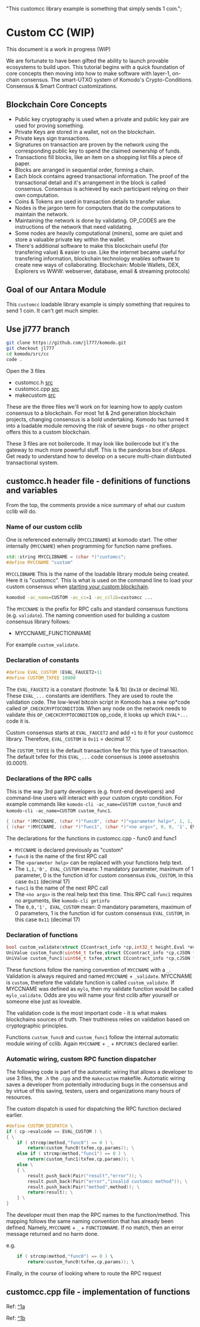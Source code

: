  "This customcc library example is something that simply sends 1 coin.";

# Custom CC (WIP)

This document is a work in progress (WIP)

We are fortunate to have been gifted the ability to launch provable ecosystems to build upon. This tutorial begins with a quick foundation of core concepts then moving into how to make software with layer-1, on-chain consensus. The smart-UTXO system of Komodo's Crypto-Conditions. Consensus & Smart Contract customizations.

## Blockchain Core Concepts

- Public key cryptography is used when a private and public key pair are used for proving something.
- Private Keys are stored in a wallet, not on the blockchain.
- Private keys sign transactions.
- Signatures on transaction are proven by the network using the corresponding public key to spend the claimed ownership of funds.
- Transactions fill blocks, like an item on a shopping list fills a piece of paper.
- Blocks are arranged in sequential order, forming a chain.
- Each block contains agreed transactional information. The proof of the transactional detail and it's arrangement in the block is called consensus. Consensus is achieved by each participant relying on their own computation.
- Coins & Tokens are used in transaction details to transfer value.
- Nodes is the jargon term for computers that do the computations to maintain the network.
- Maintaining the network is done by validating. OP_CODES are the instructions of the network that need validating.
- Some nodes are heavily computational (miners), some are quiet and store a valuable private key within the wallet.
- There's additional software to make this blockchain useful (for transfering value) & easier to use. Like the internet became useful for transfering information, blockchain technology enables software to create new ways of collaborating. Blockchain: Mobile Wallets, DEX, Explorers vs WWW: webserver, database, email & streaming protocols)

## Goal of our Antara Module

This `customcc` loadable library example is simply something that requires to send 1 coin. It can't get much simpler.

## Use jl777 branch

```bash
git clone https://github.com/jl777/komodo.git
git checkout jl777
cd komodo/src/cc
code .
```

Open the 3 files

- customcc.h [src](https://github.com/jl777/komodo/blob/jl777/src/cc/customcc.h)
- customcc.cpp [src](https://github.com/jl777/komodo/blob/jl777/src/cc/customcc.cpp)
- makecustom [src](https://github.com/jl777/komodo/blob/jl777/src/cc/makecustom)

These are the three files we'll work on for learning how to apply custom consensus to a blockchain. For most 1st & 2nd generation blockchain projects, changing consensus is a bold undertaking. Komodo has turned it into a loadable module removing the risk of severe bugs - no other project offers this to a custom blockchain.

These 3 files are not boilercode. It may look like boilercode but it's the gateway to much more powerful stuff. This is the pandoras box of dApps. Get ready to understand how to develop on a secure multi-chain distrbuted transactional system.

## customcc.h header file - definitions of functions and variables

From the top, the comments provide a nice summary of what our custom cclib will do.

### Name of our custom cclib

One is referenced externally (`MYCCLIBNAME`) at komodo start. The other internally (`MYCCNAME`) when programming for function name prefixes.

```cpp
std::string MYCCLIBNAME = (char *)"customcc";
#define MYCCNAME "custom"
```

`MYCCLIBNAME` This is the name of the loadable library module being created. Here it is "customcc". This is what is used on the command line to load your custom consensus when [starting your custom blockchain](/smart-chains/tutorials/create-a-default-smart-chain/).

```bash
komodod -ac_name=CUSTOM -ac_cc=1 -ac_cclib=customcc ...
```

The `MYCCNAME` is the prefix for RPC calls and standard consensus functions (e.g. `validate`).
The naming convention used for building a custom consensus library follows:

- MYCCNAME_FUNCTIONNAME

For example `custom_validate`.

### Declaration of constants

```cpp
#define EVAL_CUSTOM (EVAL_FAUCET2+1)
#define CUSTOM_TXFEE 10000
```

The `EVAL_FAUCET2` is a constant (footnote: 1a & 1b) (`0x10` or decimal 16). These `EVAL_...` constants are identifiers. They are used to route the validation code. The low-level bitcoin script in Komodo has a new op*code called `OP_CHECKCRYPTOCONDITION`. When any node on the network needs to validate this `OP_CHECKCRYPTOCONDITION` op_code, it looks up which `EVAL*...` code it is.

Custom consensus starts at `EVAL_FAUCET2` and add `+1` to it for your customcc library. Therefore, `EVAL_CUSTOM` is `0x11` = decimal 17.

The `CUSTOM_TXFEE` is the default transaction fee for this type of transaction. The default txfee for this `EVAL_...` code consensus is `10000` assetoshis (0.0001).

### Declarations of the RPC calls

This is the way 3rd party developers (e.g. front-end developers) and command-line users will interact with your custom crypto condition. For example commands like `komodo-cli -ac_name=CUSTOM custom_func0` and `komodo-cli -ac_name=CUSTOM custom_func1`.

```cpp
{ (char *)MYCCNAME, (char *)"func0", (char *)"<parameter help>", 1, 1, '0', EVAL_CUSTOM },
{ (char *)MYCCNAME, (char *)"func1", (char *)"<no args>", 0, 0, '1', EVAL_CUSTOM },
```

The declarations for the functions in customcc.cpp - func0 and func1

- `MYCCNAME` is declared previously as "custom"
- `func0` is the name of the first RPC call
- The `<parameter help>` can be replaced with your functions help text.
- The `1,1,'0', EVAL_CUSTOM` means: 1 mandatory parameter, maximum of 1 parameter, 0 is the function id for custom consensus `EVAL_CUSTOM`, in this case `0x11` (decimal 17)
- `func1` is the name of the next RPC call
- The `<no args>` is the real help text this time. This RPC call `func1` requires no arguments, like `komodo-cli getinfo`
- The `0,0,'1', EVAL_CUSTOM` mean: 0 mandatory parameters, maximum of 0 parameters, 1 is the function id for custom consensus `EVAL_CUSTOM`, in this case `0x11` (decimal 17)

### Declaration of functions

```cpp
bool custom_validate(struct CCcontract_info *cp,int32_t height,Eval *eval,const CTransaction tx);
UniValue custom_func0(uint64_t txfee,struct CCcontract_info *cp,cJSON *params);
UniValue custom_func1(uint64_t txfee,struct CCcontract_info *cp,cJSON *params);
```

These functions follow the naming convention of `MYCCNAME` with a `_`. Validation is always required and named `MYCCNAME` + `_validate`. MYCCNAME is `custom`, therefore the validate function is called `custom_validate`. If MYCCNAME was defined as `mylo`, then my validate function would be called `mylo_validate`. Odds are you will name your first cclib after yourself or someone else just as loveable.

The validation code is the most important code - it is what makes blockchains sources of truth. Their truthiness relies on validation based on cryptographic principles.

Functions `custom_func0` and `custom_func1` follow the internal automatic module wiring of cclib. Again `MYCCNAME` + `_` + `RPCFUNCS` declared earlier.

### Automatic wiring, custom RPC function dispatcher

The following code is part of the automatic wiring that allows a developer to use 3 files, the `.h` the `.cpp` and the `makecustom` makefile. Automatic wiring saves a developer from potentially introducing bugs in the consensus and by virtue of this saving, testers, users and organizations many hours of resources.

The custom dispatch is used for dispatching the RPC function declared earlier.

```cpp
#define CUSTOM_DISPATCH \
if ( cp->evalcode == EVAL_CUSTOM ) \
{ \
    if ( strcmp(method,"func0") == 0 ) \
        return(custom_func0(txfee,cp,params)); \
    else if ( strcmp(method,"func1") == 0 ) \
        return(custom_func1(txfee,cp,params)); \
    else \
    { \
        result.push_back(Pair("result","error")); \
        result.push_back(Pair("error","invalid customcc method")); \
        result.push_back(Pair("method",method)); \
        return(result); \
    } \
}
```

The developer must then map the RPC names to the function/method. This mapping follows the same naming convention that has already been defined. Namely, `MYCCNAME` + `_` + `FUNCTIONNAME`. If no match, then an error message returned and no harm done.

e.g.

```cpp
    if ( strcmp(method,"func0") == 0 ) \
        return(custom_func0(txfee,cp,params)); \
```

Finally, in the course of looking where to route the RPC request

## customcc.cpp file - implementation of functions

Ref: [^1a](https://github.com/jl777/komodo/blob/jl777/src/cc/eval.h#L63)

Ref: [^1b](https://github.com/jl777/komodo/blob/jl777/src/cc/cclib.cpp#L31)
